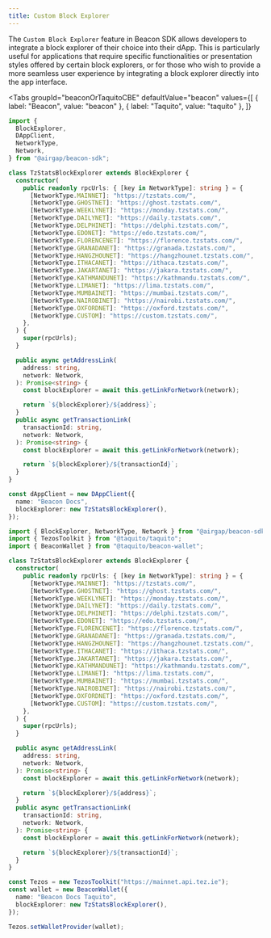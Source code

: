 ```yaml
---
title: Custom Block Explorer
---
```



The `Custom Block Explorer` feature in Beacon SDK allows developers to integrate a block explorer of their choice into their dApp.
This is particularly useful for applications that require specific functionalities or presentation styles offered by certain block explorers, or for those who wish to provide a more seamless user experience by integrating a block explorer directly into the app interface.

<Tabs
  groupId="beaconOrTaquitoCBE"
  defaultValue="beacon"
  values={[
    { label: "Beacon", value: "beacon" },
    { label: "Taquito", value: "taquito" },
  ]}
>
  <TabItem value="beacon">

```ts
import {
  BlockExplorer,
  DAppClient,
  NetworkType,
  Network,
} from "@airgap/beacon-sdk";

class TzStatsBlockExplorer extends BlockExplorer {
  constructor(
    public readonly rpcUrls: { [key in NetworkType]: string } = {
      [NetworkType.MAINNET]: "https://tzstats.com/",
      [NetworkType.GHOSTNET]: "https://ghost.tzstats.com/",
      [NetworkType.WEEKLYNET]: "https://monday.tzstats.com/",
      [NetworkType.DAILYNET]: "https://daily.tzstats.com/",
      [NetworkType.DELPHINET]: "https://delphi.tzstats.com/",
      [NetworkType.EDONET]: "https://edo.tzstats.com/",
      [NetworkType.FLORENCENET]: "https://florence.tzstats.com/",
      [NetworkType.GRANADANET]: "https://granada.tzstats.com/",
      [NetworkType.HANGZHOUNET]: "https://hangzhounet.tzstats.com/",
      [NetworkType.ITHACANET]: "https://ithaca.tzstats.com/",
      [NetworkType.JAKARTANET]: "https://jakara.tzstats.com/",
      [NetworkType.KATHMANDUNET]: "https://kathmandu.tzstats.com/",
      [NetworkType.LIMANET]: "https://lima.tzstats.com/",
      [NetworkType.MUMBAINET]: "https://mumbai.tzstats.com/",
      [NetworkType.NAIROBINET]: "https://nairobi.tzstats.com/",
      [NetworkType.OXFORDNET]: "https://oxford.tzstats.com/",
      [NetworkType.CUSTOM]: "https://custom.tzstats.com/",
    },
  ) {
    super(rpcUrls);
  }

  public async getAddressLink(
    address: string,
    network: Network,
  ): Promise<string> {
    const blockExplorer = await this.getLinkForNetwork(network);

    return `${blockExplorer}/${address}`;
  }
  public async getTransactionLink(
    transactionId: string,
    network: Network,
  ): Promise<string> {
    const blockExplorer = await this.getLinkForNetwork(network);

    return `${blockExplorer}/${transactionId}`;
  }
}

const dAppClient = new DAppClient({
  name: "Beacon Docs",
  blockExplorer: new TzStatsBlockExplorer(),
});
```

</TabItem>

<TabItem value="taquito">

```ts
import { BlockExplorer, NetworkType, Network } from "@airgap/beacon-sdk";
import { TezosToolkit } from "@taquito/taquito";
import { BeaconWallet } from "@taquito/beacon-wallet";

class TzStatsBlockExplorer extends BlockExplorer {
  constructor(
    public readonly rpcUrls: { [key in NetworkType]: string } = {
      [NetworkType.MAINNET]: "https://tzstats.com/",
      [NetworkType.GHOSTNET]: "https://ghost.tzstats.com/",
      [NetworkType.WEEKLYNET]: "https://monday.tzstats.com/",
      [NetworkType.DAILYNET]: "https://daily.tzstats.com/",
      [NetworkType.DELPHINET]: "https://delphi.tzstats.com/",
      [NetworkType.EDONET]: "https://edo.tzstats.com/",
      [NetworkType.FLORENCENET]: "https://florence.tzstats.com/",
      [NetworkType.GRANADANET]: "https://granada.tzstats.com/",
      [NetworkType.HANGZHOUNET]: "https://hangzhounet.tzstats.com/",
      [NetworkType.ITHACANET]: "https://ithaca.tzstats.com/",
      [NetworkType.JAKARTANET]: "https://jakara.tzstats.com/",
      [NetworkType.KATHMANDUNET]: "https://kathmandu.tzstats.com/",
      [NetworkType.LIMANET]: "https://lima.tzstats.com/",
      [NetworkType.MUMBAINET]: "https://mumbai.tzstats.com/",
      [NetworkType.NAIROBINET]: "https://nairobi.tzstats.com/",
      [NetworkType.OXFORDNET]: "https://oxford.tzstats.com/",
      [NetworkType.CUSTOM]: "https://custom.tzstats.com/",
    },
  ) {
    super(rpcUrls);
  }

  public async getAddressLink(
    address: string,
    network: Network,
  ): Promise<string> {
    const blockExplorer = await this.getLinkForNetwork(network);

    return `${blockExplorer}/${address}`;
  }
  public async getTransactionLink(
    transactionId: string,
    network: Network,
  ): Promise<string> {
    const blockExplorer = await this.getLinkForNetwork(network);

    return `${blockExplorer}/${transactionId}`;
  }
}

const Tezos = new TezosToolkit("https://mainnet.api.tez.ie");
const wallet = new BeaconWallet({
  name: "Beacon Docs Taquito",
  blockExplorer: new TzStatsBlockExplorer(),
});

Tezos.setWalletProvider(wallet);
```

</TabItem>
</Tabs>
